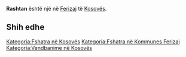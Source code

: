 {{Fshat në 
 | Emri                = Rashtan
 | EmriAlt                = 
 | NAME_SHORT_FORM=      
 | NAME_GENERIC=      
 | NAME_SORT_NAME_RO=      RASHTAN
 | FULL_NAME_RO = Rashtan
 | FULL_NAME_ND_RO=Rashtan
 | SORT_NAME_RG=RASHTAN
 | FULL_NAME_RG=Rashtan
 | FULL_NAME_ND_RG=Rashtan
 | SRP_NAME_SHORT_FORM=      
 | SRP_NAME_GENERIC=      
 | SRP_NAME_SORT_NAME_RO=      
 | SRP_FULL_NAME_RO = 
 | SRP_FULL_NAME_ND_RO=
 | SRP_SORT_NAME_RG=
 | SRP_FULL_NAME_RG=
 | SRP_FULL_NAME_ND_RG=
 | Emri (Rasa dhanore) = 
 | Figura              = 
 | Shteti              = Kosovo
 | Komuna              = Ferizaj
 | Kodi postar         = 
 | Sipërfaqja          = 

 | Popullsia           = 

 | Regj. i popullsisë  = 
 | Dend. e popullsisë  = 
 | Faqja zyrtare       = 
 <!--- Koordinatat ----> 
 | Gjerësia            = 42.358611
 | Gjatësia            = 20.792778
 | Lartësia            = 
}}
'''Rashtan''' është një [[]] në [[Ferizaj]] të [[Kosovës]].

<!-- == Gjeografia == -->
<!-- == Historia == -->
<!-- == Demografia == -->
== Shih edhe ==
{{Komuna Ferizaj}}
{{Kosovo-Administrata-Cung}}

[[Kategoria:Fshatra në Kosovës]]
[[Kategoria:Fshatra në Kommunes Ferizaj]]
[[Kategoria:Vendbanime në Kosovës]]